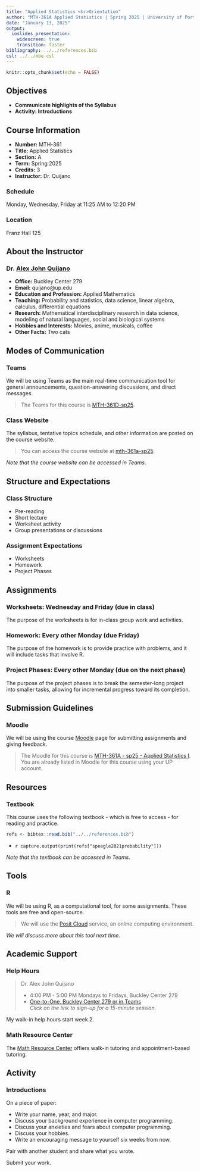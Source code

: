 ---
title: "Applied Statistics <br>Orientation"
author: "MTH-361A Applied Statistics | Spring 2025 | University of Portland"
date: "January 13, 2025"
output:
  ioslides_presentation:
    widescreen: true
    transition: faster
bibliography: ../../references.bib
csl: ../../mbe.csl
---

```{r setup, include=FALSE}
knitr::opts_chunk$set(echo = FALSE)
```

## Objectives

- **Communicate highlights of the Syllabus**
- **Activity: Introductions**

## Course Information

- **Number:** MTH-361
- **Title:** Applied Statistics
- **Section:** A
- **Term:** Spring 2025
- **Credits:** 3
- **Instructor:** Dr. Quijano

### **Schedule**

Monday, Wednesday, Friday at 11:25 AM to 12:20 PM

### **Location**

Franz Hall 125

## About the Instructor

### Dr. [Alex John Quijano](alexjohnquijano.com){target="_blank"}

- **Office:** Buckley Center 279
- **Email:** quijano@up.edu
- **Education and Profession:** Applied Mathematics
- **Teaching:** Probability and statistics, data science, linear algebra, calculus, differential equations
- **Research:** Mathematical interdisciplinary research in data science, modeling of natural languages, social and biological systems
- **Hobbies and Interests:** Movies, anime, musicals, coffee 
- **Other Facts:** Two cats

## Modes of Communication

### **Teams**

We will be using Teams as the main real-time communication tool for general announcements, question-answering discussions, and direct messages.

> The Teams for this course is [MTH-361D-sp25](https://teams.microsoft.com/l/team/19%3A3vyM7rz44p46wEHgWhcQ6ZZmtG6El_hrQ3reRoSFA2o1%40thread.tacv2/conversations?groupId=d2b880a5-da06-4910-8bb9-a15ace1409a0&tenantId=ea8f3949-231c-40b6-a33f-56873af96f87){target="_blank"}. 

### **Class Website**

The syllabus, tentative topics schedule, and other information are posted on the course website.

> You can access the course website at [mth-361a-sp25](https://upmathematics.github.io/mth-361a-sp25/){target="_blank"}.

*Note that the course website can be accessed in Teams.*

## Structure and Expectations

### **Class Structure**

  - Pre-reading
  - Short lecture
  - Worksheet activity
  - Group presentations or discussions

### **Assignment Expectations**

  - Worksheets
  - Homework
  - Project Phases

## Assignments

### **Worksheets:** Wednesday and Friday (due in class)

The purpose of the worksheets is for in-class group work and activities.

### **Homework:** Every other Monday (due Friday)

The purpose of the homework is to provide practice with problems, and it will include tasks that involve R.

### **Project Phases:** Every other Monday (due on the next phase)

The purpose of the project phases is to break the semester-long project into smaller tasks, allowing for incremental progress toward its completion.

## Submission Guidelines

### **Moodle**

We will be using the course [Moodle](https://learning.up.edu){target="_blank"} page for submitting assignments and giving feedback.

> The Moodle for this course is [MTH-361A - sp25 - Applied Statistics I](https://learning.up.edu/course/view.php?id=41099){target="_blank"}. You are already listed in Moodle for this course using your UP account.

## Resources

### **Textbook**

This course uses the following textbook - which is free to access - for reading and practice.

```{r echo=FALSE}
refs <- bibtex::read.bib("../../references.bib")
```

  * `r capture.output(print(refs["speegle2021probability"]))`
  
*Note that the textbook can be accessed in Teams.*
  
## Tools

### **R**

We will be using R, as a computational tool, for some assignments. These tools are free and open-source. 

> We will use the [Posit Cloud](https://login.posit.cloud/login?redirect=%2F){target="_blank"} service, an online computing environment.

*We will discuss more about this tool next time.*

## Academic Support

### **Help Hours**

> Dr. Alex John Quijano
> 
> * 4:00 PM - 5:00 PM Mondays to Fridays, Buckley Center 279
> * [One-to-One, Buckley Center 279 or in Teams](https://calendly.com/alexjohnquijano/helphours){target="_blank"} <br> *Click on the link to sign-up for a 15-minute session.*

My walk-in help hours start week 2.

### **Math Resource Center**

The [Math Resource Center](https://www.up.edu/learningcommons/tutoring-services/math-resource-center/index.html){target="_blank"} offiers walk-in tutoring and appointment-based tutoring.

## Activity

### Introductions

On a piece of paper:

  - Write your name, year, and major.
  - Discuss your background experience in computer programming.
  - Discuss your anxieties and fears about computer programming.
  - Discuss your hobbies.
  - Write an encouraging message to yourself six weeks from now.

Pair with another student and share what you wrote.

Submit your work.

